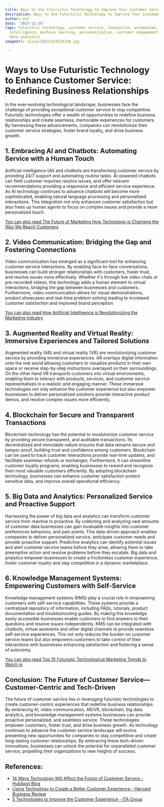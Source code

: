 ```yaml
---
title: Ways to Use Futuristic Technology to Improve Your Customer Service
description: Ways to Use Futuristic Technology to Improve Your Customer Service
author: Usf
date: '2023-11-29'
tags: futuristic technology, customer service, innovation, automation, artificial
  intelligence, machine learning, personalization, customer engagement, customer satisfaction,
  data analytics
imageUrl: /pixa/20231223134320.jpg

---
```

# Ways to Use Futuristic Technology to Enhance Customer Service: Redefining Business Relationships

In the  ever-evolving technological  landscape, businesses face the challenge of providing exceptional customer service to stay competitive. Futuristic technologies offer a wealth of opportunities to redefine business relationships and create seamless, memorable experiences  for customers. By  harnessing these advancements, companies can revolutionize their customer  service strategies, foster brand loyalty,  and drive business growth.

## 1.  Embracing AI and Chatbots: Automating Service with a Human Touch

Artificial intelligence (AI) and chatbots are transforming customer service by providing 24/7 support and automating routine tasks.  AI-powered chatbots can field customer inquiries  resolve issues, and offer relevant recommendations  providing a responsive and efficient service experience. As AI technology continues to advance chatbots will become more sophisticated, enabling  natural language processing and personalized  interactions. This integration not only enhances customer satisfaction but also frees up human agents  to focus on complex  issues and provide a more personalized touch.

[You can also read The Future of  Marketing How Technology is Changing the Way  We Reach Customers](The%20Future%20of%20Marketing%20How%20Technology%20is%20Changing%20the%20Way%20We%20Reach%20Customers)


## 2. Video Communication: Bridging the Gap and Fostering Connections

Video communication has emerged  as a significant tool for enhancing  customer  service interactions.  By enabling face-to-face conversations, businesses  can build stronger relationships with customers,  foster trust, and resolve issues more effectively. Whether it's through live video chats or pre-recorded videos, this technology adds a  human element to  virtual interactions, bridging the gap between businesses and customers. Furthermore, video communication allows for visual demonstrations, product showcases  and real-time problem-solving leading to increased  customer  satisfaction and improved brand perception.

[You can also read How Artificial  Intelligence is Revolutionizing the  Marketing Industry](How%20Artificial%20Intelligence%20is%20Revolutionizing%20the%20Marketing%20Industry)


## 3. Augmented  Reality and Virtual Reality: Immersive Experiences and Tailored Solutions

Augmented reality (AR) and virtual reality (VR)  are revolutionizing customer  service by providing  immersive experiences. AR overlays  digital information onto the real world allowing customers to visualize products in their own  space or receive step-by-step instructions overlayed on their surroundings. On the other hand VR transports customers into virtual environments, enabling them to interact with  products, services, and customer service  representatives in a realistic and engaging manner. These immersive technologies not only enhance the  customer experience but also empower businesses to deliver personalized solutions provide interactive product demos, and resolve complex issues more  efficiently.

## 4. Blockchain for Secure and Transparent Transactions

Blockchain technology has the  potential to revolutionize customer service by providing secure transparent, and auditable transactions. Its decentralized and  immutable nature ensures  that data remains  secure and tamper-proof, building trust and confidence  among customers. Blockchain can be used to track customer interactions provide real-time  updates, and  facilitate seamless  refunds or exchanges. Furthermore, it can streamline customer loyalty programs, enabling businesses to reward and recognize  their most valuable customers efficiently. By adopting blockchain technology, businesses can enhance customer  satisfaction protect sensitive data, and  improve overall operational efficiency.

## 5. Big Data and Analytics:  Personalized Service  and  Proactive Support

Harnessing the power of big  data and analytics can transform customer service from reactive to proactive. By collecting and analyzing vast  amounts of customer data businesses can gain invaluable insights into customer preferences behaviors, and pain points.  This data-driven approach enables companies to deliver personalized service, anticipate customer needs and  provide proactive support. Predictive analytics can identify potential issues and alert  customer service teams before they arise, allowing them to take preemptive action and resolve problems before they  escalate. Big data and analytics empower businesses to create a frictionless customer experience,  foster customer loyalty and stay competitive in a dynamic marketplace.

## 6. Knowledge Management Systems: Empowering Customers with Self-Service

Knowledge management systems (KMS) play a crucial  role in empowering customers with self-service capabilities. These systems provide a centralized  repository  of information, including FAQs,  tutorials, product documentation and troubleshooting guides. By making  this knowledge easily accessible businesses enable customers to find answers to their questions and resolve issues independently. KMS can  be integrated with chatbots, virtual assistants and other digital channels to provide  seamless self-service experiences. This not only reduces the burden on customer service teams but also empowers customers to take control of their interactions with businesses enhancing satisfaction and fostering a sense of autonomy.

[You can also read Top 10 Futuristic Technological Marketing Trends to Watch in](Top%2010%20Futuristic%20Technological%20Marketing%20Trends%20to%20Watch%20in)


## Conclusion: The Future of Customer Service—Customer-Centric  and Tech-Driven

The future of customer service lies in leveraging futuristic technologies to create customer-centric experiences that redefine business relationships. By embracing AI, video communication, AR/VR, blockchain,  big data analytics, and knowledge management systems businesses can provide proactive  personalized, and seamless service. These technologies empower  customers, foster trust, and  drive business growth. As  technology continues to  advance the customer service landscape will evolve presenting new  opportunities for companies to  stay competitive and create long-lasting customer relationships. By embracing these  tech-driven innovations, businesses can unlock the potential for unparalleled customer service, propelling their organizations to new heights of  success.

## References:
- [14 Ways Technology Will Affect the Future of Customer Service - HubSpot Blog](https://blog.hubspot.com/service/customer-service-technology)
- [Using Technology to Create a Better Customer Experience - Harvard Business Review](https://hbr.org/2023/03/using-technology-to-create-a-better-customer-experience)
- [5 Technologies to Improve the Customer Experience - ITA Group](https://www.itagroup.com/insights/customer-engagement/technologies-improve-customer-experience)
